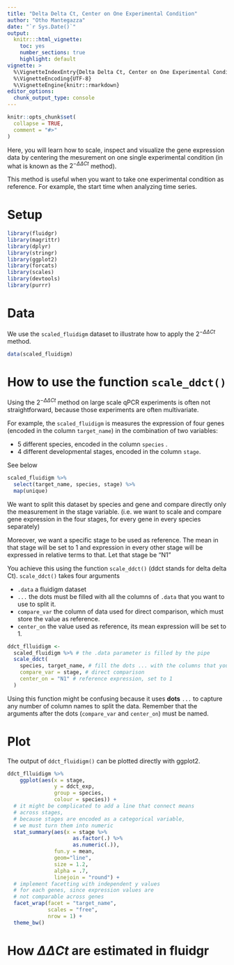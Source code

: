 ```yaml
---
title: "Delta Delta Ct, Center on One Experimental Condition"
author: "Otho Mantegazza"
date: "`r Sys.Date()`"
output:
  knitr:::html_vignette:
    toc: yes
    number_sections: true
    highlight: default
vignette: >
  %\VignetteIndexEntry{Delta Delta Ct, Center on One Experimental Condition}
  %\VignetteEncoding{UTF-8}
  %\VignetteEngine{knitr::rmarkdown}
editor_options: 
  chunk_output_type: console
---
```


```r
knitr::opts_chunk$set(
  collapse = TRUE,
  comment = "#>"
)
```

Here, you will learn how to scale, inspect and visualize the gene expression data by centering the mesurement on one single experimental condition (in what is known as the $2^{ - \Delta \Delta Ct}$ method).

This method is useful when you want to take one experimental condition as reference. For example, the start time when analyzing time series.

# Setup

```r
library(fluidgr)
library(magrittr)
library(dplyr)
library(stringr)
library(ggplot2)
library(forcats)
library(scales)
library(devtools)
library(purrr)
```

# Data

We use the `scaled_fluidigm` dataset to illustrate how to apply the $2^{ - \Delta \Delta Ct}$ method.

```r
data(scaled_fluidigm)
```

# How to use the function `scale_ddct()`

Using the $2^{ - \Delta \Delta Ct}$ method on large scale qPCR experiments is often not straightforward, because those experiments are often multivariate.

For example, the `scaled_fluidigm` is measures the expression of four genes (encoded in the column `target_name`) in the combination of two variables:

- 5 different species, encoded in the column `species` .
- 4 different developmental stages, encoded in the column `stage`.

See below

```r
scaled_fluidigm %>%
  select(target_name, species, stage) %>%
  map(unique)
```


We want to split this dataset by species and gene and compare directly only the measurement in the stage variable. (i.e. we want to scale and compare gene expression in the four stages, for every gene in every species separately)

Moreover, we want a specific stage to be used as reference. The mean in that stage will be set to 1 and expression in every other stage will be expressed in relative terms to that. Let that stage be "N1"

You achieve this using the function `scale_ddct()` (ddct stands for delta delta Ct). `scale_ddct()` takes four arguments

- `.data` a fluidigm dataset
- `...` the dots must be filled with all the columns of `.data` that you want to use to split it.
- `compare_var` the column of data used for direct comparison, which must store the value as reference.
- `center_on` the value used as reference, its mean expression will be set to 1.


```r
ddct_flluidigm <- 
  scaled_fluidigm %>% # the .data parameter is filled by the pipe
  scale_ddct(
    species, target_name, # fill the dots ... with the columns that you want to use to split .data
    compare_var = stage, # direct comparison
    center_on = "N1" # reference expression, set to 1
  )
```


Using this function might be confusing because it uses **dots** `...` to capture any number of column names to split the data. Remember that the arguments after the dots (`compare_var` and `center_on`) must be named.

# Plot 

The output of `ddct_fluidigm()` can be plotted directly with ggplot2.

```r
ddct_flluidigm %>% 
    ggplot(aes(x = stage,
               y = ddct_exp,
               group = species,
               colour = species)) +
  # it might be complicated to add a line that connect means
  # across stages,
  # because stages are encoded as a categorical variable,
  # we must turn them into numeric
  stat_summary(aes(x = stage %>%
                     as.factor(.) %>%
                     as.numeric(.)),
               fun.y = mean,
               geom="line",
               size = 1.2,
               alpha = .7,
               linejoin = "round") +
  # implement facetting with independent y values
  # for each genes, since expression values are
  # not comparable across genes
  facet_wrap(facet = "target_name",
             scales = "free",
             nrow = 1) +
  theme_bw() 
```

# How $\Delta \Delta Ct$ are estimated in fluidgr 
